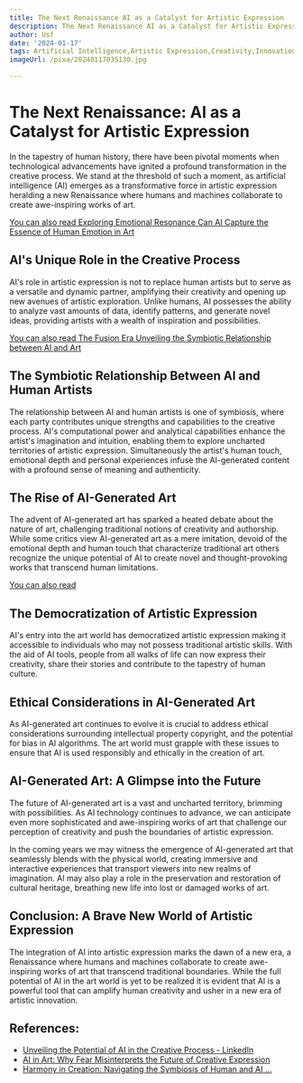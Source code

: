 ```yaml
---
title: The Next Renaissance AI as a Catalyst for Artistic Expression
description: The Next Renaissance AI as a Catalyst for Artistic Expression
author: Usf
date: '2024-01-17'
tags: Artificial Intelligence,Artistic Expression,Creativity,Innovation,Technology,Art,Renaissance
imageUrl: /pixa/20240117035130.jpg

---
```

# The Next Renaissance: AI as a Catalyst  for Artistic Expression

In the tapestry of human history, there have been pivotal moments when technological advancements have ignited a profound transformation in the creative process. We stand at the threshold of such a moment, as artificial intelligence  (AI) emerges as a  transformative force in artistic  expression heralding a new Renaissance  where humans and machines collaborate to create awe-inspiring works of art.

[You can also read Exploring Emotional Resonance Can AI Capture  the Essence of Human Emotion in Art](Exploring%20Emotional%20Resonance%20Can%20AI%20Capture%20the%20Essence%20of%20Human%20Emotion%20in%20Art)


## AI's Unique Role  in the Creative Process

AI's role in artistic expression is not to replace human artists but to serve as a versatile and dynamic partner, amplifying their creativity and opening up new  avenues of artistic exploration. Unlike humans, AI possesses the ability to analyze vast amounts of data, identify patterns, and generate novel ideas, providing artists with a wealth of inspiration and possibilities.

[You can also read The Fusion Era Unveiling the Symbiotic Relationship between  AI and Art](The%20Fusion%20Era%20Unveiling%20the%20Symbiotic%20Relationship%20between%20AI%20and%20Art)


## The Symbiotic Relationship Between AI and Human Artists

The relationship between AI and human artists is one of symbiosis,  where each party contributes unique strengths and capabilities to the creative process. AI's computational power and analytical capabilities enhance the  artist's imagination and intuition, enabling them to explore uncharted territories of artistic expression. Simultaneously the artist's human touch, emotional depth and personal experiences infuse the AI-generated content with a  profound sense of  meaning and  authenticity.

## The Rise of  AI-Generated Art

The advent of AI-generated art has sparked a  heated  debate about the nature of  art, challenging traditional notions of creativity and authorship.  While some critics  view AI-generated  art as  a mere imitation, devoid of the emotional depth and human touch  that  characterize traditional art others recognize the unique potential of AI  to create novel and thought-provoking works  that transcend  human limitations.

[You can also read ]()


##  The Democratization  of Artistic Expression

AI's entry  into the art world has democratized artistic expression making it accessible to individuals who may not  possess traditional artistic skills. With the aid of AI tools, people from all walks of life can now express their creativity, share  their stories and contribute to the tapestry of human culture.

## Ethical Considerations in AI-Generated Art

As AI-generated art continues to evolve it is crucial to address ethical considerations surrounding intellectual property copyright, and the potential for bias in AI  algorithms.  The art world must grapple with these issues to ensure that AI is used responsibly and ethically in the creation of art.

## AI-Generated  Art:  A  Glimpse into the Future

The future of AI-generated art is a  vast and uncharted territory, brimming  with possibilities. As AI technology continues to advance, we can anticipate even more sophisticated and awe-inspiring  works of art that challenge our perception of creativity and push the boundaries of artistic expression.

In the coming years we may witness  the  emergence of  AI-generated art that seamlessly blends with the physical world, creating  immersive and interactive  experiences that transport  viewers  into  new realms of  imagination.  AI may also play a role in the preservation and restoration of  cultural heritage, breathing new life into lost  or damaged works of art.

##  Conclusion: A Brave  New World of Artistic Expression

The integration of AI into artistic expression marks the dawn of a new era, a Renaissance where humans and machines collaborate to create awe-inspiring works of art that transcend traditional boundaries. While the full potential of AI in the art world is yet to be realized it is  evident that  AI is a powerful  tool that can amplify human  creativity and usher  in a new era of artistic innovation.

## References:
- [Unveiling the Potential of AI in the Creative Process - LinkedIn](https://www.linkedin.com/pulse/camera-paved-way-picasso-unveiling-potential-ai-cherubini-cpa-cma)
- [AI in Art: Why Fear Misinterprets the Future of Creative Expression](https://medium.com/@rasputinkaiser/ai-in-art-why-fear-misinterprets-the-future-of-creative-expression-0c116d014f5e)
- [Harmony in Creation: Navigating the Symbiosis of Human and AI ...](https://medium.com/@akurbanali2000/harmony-in-creation-navigating-the-symbiosis-of-human-and-ai-artistry-7ca681f91833)
